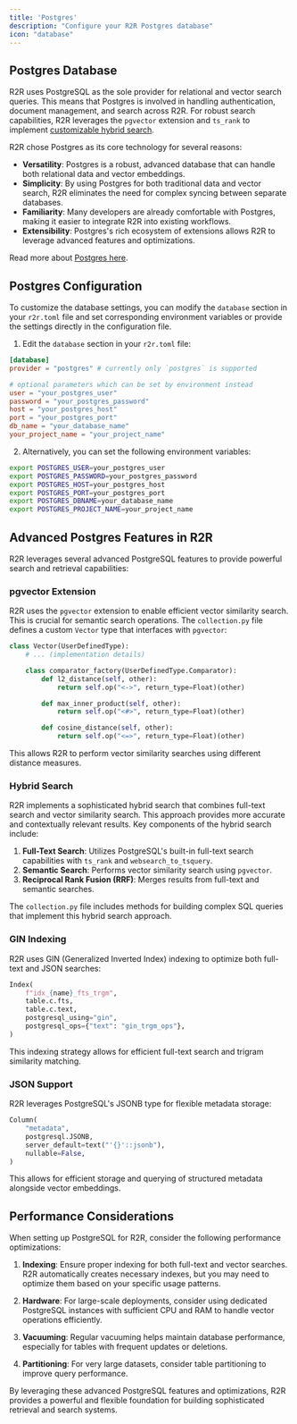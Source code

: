 ```yaml
---
title: 'Postgres'
description: "Configure your R2R Postgres database"
icon: "database"
---
```


## Postgres Database

R2R uses PostgreSQL as the sole provider for relational and vector search queries. This means that Postgres is involved in handling authentication, document management, and search across R2R. For robust search capabilities, R2R leverages the `pgvector` extension and `ts_rank` to implement [customizable hybrid search](/cookbooks/hybrid-search).

<Note>
  R2R chose Postgres as its core technology for several reasons:

  - **Versatility**: Postgres is a robust, advanced database that can handle both relational data and vector embeddings.
  - **Simplicity**: By using Postgres for both traditional data and vector search, R2R eliminates the need for complex syncing between separate databases.
  - **Familiarity**: Many developers are already comfortable with Postgres, making it easier to integrate R2R into existing workflows.
  - **Extensibility**: Postgres's rich ecosystem of extensions allows R2R to leverage advanced features and optimizations.

  Read more about [Postgres here](https://www.postgresql.org/).
</Note>

## Postgres Configuration

To customize the database settings, you can modify the `database` section in your `r2r.toml` file and set corresponding environment variables or provide the settings directly in the configuration file.

1. Edit the `database` section in your `r2r.toml` file:

```toml r2r.toml
[database]
provider = "postgres" # currently only `postgres` is supported

# optional parameters which can be set by environment instead
user = "your_postgres_user"
password = "your_postgres_password"
host = "your_postgres_host"
port = "your_postgres_port"
db_name = "your_database_name"
your_project_name = "your_project_name"
```

2. Alternatively, you can set the following environment variables:

```bash
export POSTGRES_USER=your_postgres_user
export POSTGRES_PASSWORD=your_postgres_password
export POSTGRES_HOST=your_postgres_host
export POSTGRES_PORT=your_postgres_port
export POSTGRES_DBNAME=your_database_name
export POSTGRES_PROJECT_NAME=your_project_name
```

## Advanced Postgres Features in R2R

R2R leverages several advanced PostgreSQL features to provide powerful search and retrieval capabilities:

### pgvector Extension

R2R uses the `pgvector` extension to enable efficient vector similarity search. This is crucial for semantic search operations. The `collection.py` file defines a custom `Vector` type that interfaces with `pgvector`:

```python
class Vector(UserDefinedType):
    # ... (implementation details)

    class comparator_factory(UserDefinedType.Comparator):
        def l2_distance(self, other):
            return self.op("<->", return_type=Float)(other)

        def max_inner_product(self, other):
            return self.op("<#>", return_type=Float)(other)

        def cosine_distance(self, other):
            return self.op("<=>", return_type=Float)(other)
```

This allows R2R to perform vector similarity searches using different distance measures.

### Hybrid Search

R2R implements a sophisticated hybrid search that combines full-text search and vector similarity search. This approach provides more accurate and contextually relevant results. Key components of the hybrid search include:

1. **Full-Text Search**: Utilizes PostgreSQL's built-in full-text search capabilities with `ts_rank` and `websearch_to_tsquery`.
2. **Semantic Search**: Performs vector similarity search using `pgvector`.
3. **Reciprocal Rank Fusion (RRF)**: Merges results from full-text and semantic searches.

The `collection.py` file includes methods for building complex SQL queries that implement this hybrid search approach.

### GIN Indexing

R2R uses GIN (Generalized Inverted Index) indexing to optimize both full-text and JSON searches:

```python
Index(
    f"idx_{name}_fts_trgm",
    table.c.fts,
    table.c.text,
    postgresql_using="gin",
    postgresql_ops={"text": "gin_trgm_ops"},
)
```

This indexing strategy allows for efficient full-text search and trigram similarity matching.

### JSON Support

R2R leverages PostgreSQL's JSONB type for flexible metadata storage:

```python
Column(
    "metadata",
    postgresql.JSONB,
    server_default=text("'{}'::jsonb"),
    nullable=False,
)
```

This allows for efficient storage and querying of structured metadata alongside vector embeddings.

## Performance Considerations

When setting up PostgreSQL for R2R, consider the following performance optimizations:

1. **Indexing**: Ensure proper indexing for both full-text and vector searches. R2R automatically creates necessary indexes, but you may need to optimize them based on your specific usage patterns.

2. **Hardware**: For large-scale deployments, consider using dedicated PostgreSQL instances with sufficient CPU and RAM to handle vector operations efficiently.

3. **Vacuuming**: Regular vacuuming helps maintain database performance, especially for tables with frequent updates or deletions.

4. **Partitioning**: For very large datasets, consider table partitioning to improve query performance.

By leveraging these advanced PostgreSQL features and optimizations, R2R provides a powerful and flexible foundation for building sophisticated retrieval and search systems.
